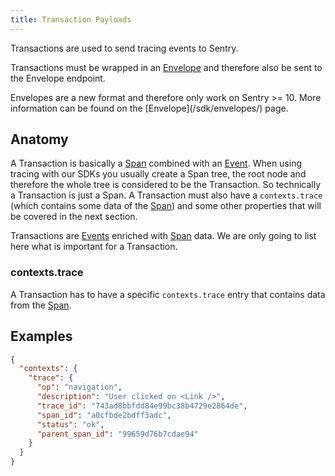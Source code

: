 ```yaml
---
title: Transaction Payloads
---
```


Transactions are used to send tracing events to Sentry.

Transactions must be wrapped in an [Envelope](/sdk/envelopes/) and therefore also be sent to the Envelope endpoint.

<Alert title="Note on backwards compatibility" level="info">
  Envelopes are a new format and therefore only work on Sentry >= 10. More
  information can be found on the [Envelope](/sdk/envelopes/) page.
</Alert>

## Anatomy

A Transaction is basically a [Span](/sdk/event-payloads/span/) combined with an [Event](/sdk/event-payloads/). When using
tracing with our SDKs you usually create a Span tree, the root node and therefore the whole tree is considered to be the Transaction.
So technically a Transaction is just a Span. A Transaction must also have a `contexts.trace` (which contains some data of the [Span](/sdk/event-payloads/span/)) and some other
properties that will be covered in the next section.

Transactions are [Events](/sdk/event-payloads/) enriched with [Span](/sdk/event-payloads/span/) data.
We are only going to list here what is important for a Transaction.




### contexts.trace

A Transaction has to have a specific `contexts.trace` entry that contains data from the [Span](/sdk/event-payloads/span/).







## Examples

```json
{
  "contexts": {
    "trace": {
      "op": "navigation",
      "description": "User clicked on <Link />",
      "trace_id": "743ad8bbfdd84e99bc38b4729e2864de",
      "span_id": "a0cfbde2bdff3adc",
      "status": "ok",
      "parent_span_id": "99659d76b7cdae94"
    }
  }
}
```

